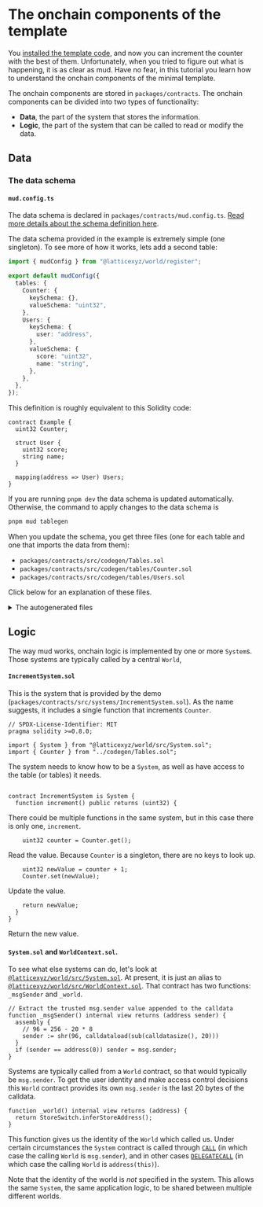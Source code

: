 # The onchain components of the template

You [installed the template code](/quick-start), and now you can increment the counter with the best of them.
Unfortunately, when you tried to figure out what is happening, it is as clear as mud.
Have no fear, in this tutorial you learn how to understand the onchain components of the minimal template.

The onchain components are stored in `packages/contracts`.
The onchain components can be divided into two types of functionality:

- **Data**, the part of the system that stores the information.
- **Logic**, the part of the system that can be called to read or modify the data.

## Data

### The data schema

#### `mud.config.ts`

The data schema is declared in `packages/contracts/mud.config.ts`.
[Read more details about the schema definition here](/world/config#global-configuration-keys).

The data schema provided in the example is extremely simple (one singleton).
To see more of how it works, lets add a second table:

```ts filename="mud.config.ts" copy
import { mudConfig } from "@latticexyz/world/register";

export default mudConfig({
  tables: {
    Counter: {
      keySchema: {},
      valueSchema: "uint32",
    },
    Users: {
      keySchema: {
        user: "address",
      },
      valueSchema: {
        score: "uint32",
        name: "string",
      },
    },
  },
});
```

This definition is roughly equivalent to this Solidity code:

```solidity
contract Example {
  uint32 Counter;

  struct User {
    uint32 score;
    string name;
  }

  mapping(address => User) Users;
}
```

If you are running `pnpm dev` the data schema is updated automatically.
Otherwise, the command to apply changes to the data schema is

```sh copy
pnpm mud tablegen
```

When you update the schema, you get three files (one for each table and one that imports the data from them):

- `packages/contracts/src/codegen/Tables.sol`
- `packages/contracts/src/codegen/tables/Counter.sol`
- `packages/contracts/src/codegen/tables/Users.sol`

Click below for an explanation of these files.

<details>
<summary>The autogenerated files</summary>
  
#### `Tables.sol`

```solidity filename="Tables.sol"
// SPDX-License-Identifier: MIT
pragma solidity >=0.8.0;

/* Autogenerated file. Do not edit manually. */

import { Counter, CounterTableId } from "./tables/Counter.sol";
import { Users, UsersData, UsersTableId } from "./tables/Users.sol";
```

This file just imports the definitions of all the tables defined in the schema.

#### `Counter.sol`

```solidity
// SPDX-License-Identifier: MIT
pragma solidity >=0.8.0;

/* Autogenerated file. Do not edit manually. */

// Import schema type
import { SchemaType } from "@latticexyz/schema-type/src/solidity/SchemaType.sol";

// Import store internals
import { IStore } from "@latticexyz/store/src/IStore.sol";
import { StoreSwitch } from "@latticexyz/store/src/StoreSwitch.sol";
import { StoreCore } from "@latticexyz/store/src/StoreCore.sol";
import { Bytes } from "@latticexyz/store/src/Bytes.sol";
import { Memory } from "@latticexyz/store/src/Memory.sol";
import { SliceLib } from "@latticexyz/store/src/Slice.sol";
import { EncodeArray } from "@latticexyz/store/src/tightcoder/EncodeArray.sol";
import { Schema, SchemaLib } from "@latticexyz/store/src/Schema.sol";
import { PackedCounter, PackedCounterLib } from "@latticexyz/store/src/PackedCounter.sol";
```

These are various definitions required for a mud table.
You don't typically need to worry about them.

```solidity
bytes32 constant _tableId = bytes32(abi.encodePacked(bytes16(""), bytes16("Counter")));
bytes32 constant CounterTableId = _tableId;
```

One advantage of mud is that the metadata, the information that describes the data we are managing, is available onchain.
For table IDs the first sixteen characters are the namespace of the table, followed by sixteen characters of the name of the table itself.
The default namespace is empty.

```solidity
library Counter {
  /** Get the table's value schema */
  function getValueSchema() internal pure returns (Schema) {
    SchemaType[] memory _valueSchema = new SchemaType[](1);
    _valueSchema[0] = SchemaType.UINT32;

    return SchemaLib.encode(_valueSchema);
  }

  function getKeySchema() internal pure returns (Schema) {
    SchemaType[] memory _keySchema = new SchemaType[](0);

    return SchemaLib.encode(_keySchema);
  }
```

These two functions return the schema, the different types of fields, for the value and the key.
In this case, there is nothing in the key because the table only has a single row.

[The list of field types is available here](https://github.com/latticexyz/mud/blob/main/packages/schema-type/src/solidity/SchemaType.sol#L9).

```solidity
/** Get the table's metadata */
function getMetadata() internal pure returns (string memory, string[] memory) {
  string[] memory _fieldNames = new string[](1);
  _fieldNames[0] = "value";
  return ("Counter", _fieldNames);
}
```

This function returns the name of the table and the names of the fields in it.
In this case there is only one, and as we didn't specify the name in `mud.config.ts` it is called by the default, `value`.

```solidity
/** Register the table's schema */
function registerSchema() internal {
  StoreSwitch.registerSchema(_tableId, getSchema(), getKeySchema());
}

/** Register the table's schema (using the specified store) */
function registerSchema(IStore _store) internal {
  _store.registerSchema(_tableId, getSchema(), getKeySchema());
}
```

These two functions register the schema, either to the default `Store` (`StoreSwitch`) or to one given as a parameter.

```solidity
/** Set the table's metadata */
function setMetadata() internal {
  (string memory _tableName, string[] memory _fieldNames) = getMetadata();
  StoreSwitch.setMetadata(_tableId, _tableName, _fieldNames);
}

/** Set the table's metadata (using the specified store) */
function setMetadata(IStore _store) internal {
  (string memory _tableName, string[] memory _fieldNames) = getMetadata();
  _store.setMetadata(_tableId, _tableName, _fieldNames);
}
```

These two functions register the metadata, the table and column names, either to the default `Store` (`StoreSwitch`) or to one given as a parameter.

```solidity
/** Get value */
function get() internal view returns (uint32 value) {
  bytes32[] memory _keyTuple = new bytes32[](0);

  bytes memory _blob = StoreSwitch.getField(_tableId, _keyTuple, 0);
  return (uint32(Bytes.slice4(_blob, 0)));
}

/** Get value (using the specified store) */
function get(IStore _store) internal view returns (uint32 value) {
  bytes32[] memory _keyTuple = new bytes32[](0);

  bytes memory _blob = _store.getField(_tableId, _keyTuple, 0);
  return (uint32(Bytes.slice4(_blob, 0)));
}
```

These two functions read the value.
In this case there is only one value and there are no keys, so they just get the first entry, the one with index zero.

```solidity
/** Set value */
function set(uint32 value) internal {
  bytes32[] memory _keyTuple = new bytes32[](0);

  StoreSwitch.setField(_tableId, _keyTuple, 0, abi.encodePacked((value)));
}

/** Set value (using the specified store) */
function set(IStore _store, uint32 value) internal {
  bytes32[] memory _keyTuple = new bytes32[](0);

  _store.setField(_tableId, _keyTuple, 0, abi.encodePacked((value)));
}
```

These two functions overwrite the value.

```solidity
/** Tightly pack full data using this table's schema */
function encode(uint32 value) internal view returns (bytes memory) {
  return abi.encodePacked(value);
}

/** Encode keys as a bytes32 array using this table's schema */
function encodeKeyTuple() internal pure returns (bytes32[] memory _keyTuple) {
  _keyTuple = new bytes32[](0);
}
```

Utility functions to encode a value.

```solidity

  /* Delete all data for given keys */
  function deleteRecord() internal {
    bytes32[] memory _keyTuple = new bytes32[](0);

    StoreSwitch.deleteRecord(_tableId, _keyTuple);
  }

  /* Delete all data for given keys (using the specified store) */
  function deleteRecord(IStore _store) internal {
    bytes32[] memory _keyTuple = new bytes32[](0);

    _store.deleteRecord(_tableId, _keyTuple);
  }
}
```

These functions delete the value.
Normally it would be the value associated with the key provided as a parameter, but in this case there is no parameter.

#### `Users.sol`

This file is very similar to `Counter.sol`, so I will only explain the parts that are different.

```solidity
struct UsersData {
  uint32 score;
  string name;
}
```

A struct to hold all the schema fields.
By default this struct is created whenever there are multiple input fields.

```solidity
function getKeySchema() internal pure returns (Schema) {
  SchemaType[] memory _schema = new SchemaType[](1);
  _schema[0] = SchemaType.ADDRESS;

  return SchemaLib.encode(_schema);
}
```

In contrast to `Counter`, this table does have a key, so it has a real key schema.

```solidity
  /** Get score */
  function getScore(address user) internal view returns (uint32 score) {
    bytes32[] memory _keyTuple = new bytes32[](1);
    _keyTuple[0] = bytes32(uint256(uint160(user)));

    bytes memory _blob = StoreSwitch.getField(_tableId, _keyTuple, 0);
    return (uint32(Bytes.slice4(_blob, 0)));
  }

  /** Get score (using the specified store) */
  function getScore(IStore _store, address user) internal view returns (uint32 score) {
     ...
  }

  /** Set score */
  function setScore(address user, uint32 score) internal {
    bytes32[] memory _keyTuple = new bytes32[](1);
    _keyTuple[0] = bytes32(uint256(uint160(user)));

    StoreSwitch.setField(_tableId, _keyTuple, 0, abi.encodePacked((score)));
  }

  /** Set score (using the specified store) */
  function setScore(IStore _store, address user, uint32 score) internal {
     ...
  }

  /** Get name */
  function getName(address user) internal view returns (string memory name) {
     ...
  }

  /** Get name (using the specified store) */
  function getName(IStore _store, address user) internal view returns (string memory name) {
     ...
  }

  /** Set name */
  function setName(address user, string memory name) internal {
     ...
  }

  /** Set name (using the specified store) */
  function setName(IStore _store, address user, string memory name) internal {
     ...
  }
```

When there are multiple fields in the record, `get` and `set` functions are provided for each field.

```solidity
  /** Get the length of name */
  function lengthName(address user) internal view returns (uint256) {
    bytes32[] memory _keyTuple = new bytes32[](1);
    _keyTuple[0] = bytes32(uint256(uint160(user)));

    uint256 _byteLength = StoreSwitch.getFieldLength(_tableId, _keyTuple, 1, getSchema());
    return _byteLength / 1;
  }

  /** Get the length of name (using the specified store) */
  function lengthName(IStore _store, address user) internal view returns (uint256) {
    ...
    uint256 _byteLength = _store.getFieldLength(_tableId, _keyTuple, 1, getSchema());
    return _byteLength / 1;
  }
```

A string is an array, so `Name` also gets the functions that arrays get - for example, the function to get the array length.
The division by one is because strings are one byte per character.

```solidity
  /** Get an item of name (unchecked, returns invalid data if index overflows) */
  function getItemName(address user, uint256 _index) internal view returns (string memory) {
    bytes32[] memory _keyTuple = new bytes32[](1);
    _keyTuple[0] = bytes32(uint256(uint160(user)));

    bytes memory _blob = StoreSwitch.getFieldSlice(_tableId, _keyTuple, 1, getSchema(), _index * 1, (_index + 1) * 1);
    return (string(_blob));
  }

  /** Get an item of name (using the specified store) (unchecked, returns invalid data if index overflows) */
  function getItemName(IStore _store, address user, uint256 _index) internal view returns (string memory) {
    ...
    bytes memory _blob = _store.getFieldSlice(_tableId, _keyTuple, 1, getSchema(), _index * 1, (_index + 1) * 1);
    return (string(_blob));
  }
```

Another array function, this one gets the n'th item (in this case, character).

```solidity
  /** Push a slice to name */
  function pushName(address user, string memory _slice) internal {
    bytes32[] memory _keyTuple = new bytes32[](1);
    _keyTuple[0] = bytes32(uint256(uint160(user)));

    StoreSwitch.pushToField(_tableId, _keyTuple, 1, bytes((_slice)));
  }

  /** Push a slice to name (using the specified store) */
  function pushName(IStore _store, address user, string memory _slice) internal {
    ...
    _store.pushToField(_tableId, _keyTuple, 1, bytes((_slice)));
  }

  /** Pop a slice from name */
  function popName(address user) internal {
    bytes32[] memory _keyTuple = new bytes32[](1);
    _keyTuple[0] = bytes32(uint256(uint160(user)));

    StoreSwitch.popFromField(_tableId, _keyTuple, 1, 1);
  }

  /** Pop a slice from name (using the specified store) */
  function popName(IStore _store, address user) internal {
    ...
    _store.popFromField(_tableId, _keyTuple, 1, 1);
  }
```

Add and remove items from the end of the array.

```solidity
  /** Update a slice of name at `_index` */
  function updateName(address user, uint256 _index, string memory _slice) internal {
    bytes32[] memory _keyTuple = new bytes32[](1);
    _keyTuple[0] = bytes32(uint256(uint160(user)));

    StoreSwitch.updateInField(_tableId, _keyTuple, 1, _index * 1, bytes((_slice)));
  }

  /** Update a slice of name (using the specified store) at `_index` */
  function updateName(IStore _store, address user, uint256 _index, string memory _slice)
 internal {
    ...
    _store.updateInField(_tableId, _keyTuple, 1, _index * 1, bytes((_slice)));
  }
```

Update a slice of the "array".

```solidity
  /** Get the full data */
  function get(address user) internal view returns (UsersData memory _table) {
    bytes32[] memory _keyTuple = new bytes32[](1);
    _keyTuple[0] = bytes32(uint256(uint160(user)));

    bytes memory _blob = StoreSwitch.getRecord(_tableId, _keyTuple, getSchema());
    return decode(_blob);
  }

  /** Get the full data (using the specified store) */
  function get(IStore _store, address user) internal view returns (UsersData memory _tab
le) {
    ....
    bytes memory _blob = _store.getRecord(_tableId, _keyTuple, getSchema());
    return decode(_blob);
  }

  /** Set the full data using individual values */
  function set(address user, uint32 score, string memory name) internal {
    bytes memory _data = encode(score, name);

    bytes32[] memory _keyTuple = new bytes32[](1);
    _keyTuple[0] = bytes32(uint256(uint160(user)));

    StoreSwitch.setRecord(_tableId, _keyTuple, _data);
  }

  /** Set the full data using individual values (using the specified store) */
  function set(IStore _store, address user, uint32 score, string memory name) internal {
    ...
    _store.setRecord(_tableId, _keyTuple, _data);
  }

  /** Set the full data using the data struct */
  function set(address user, UsersData memory _table) internal {
    set(user, _table.score, _table.name);
  }

  /** Set the full data using the data struct (using the specified store) */
  function set(IStore _store, address user, UsersData memory _table) internal {
    set(_store, user, _table.score, _table.name);
  }
```

Get and set the entire row of user data.

```solidity
/** Decode the tightly packed blob using this table's schema */
function decode(bytes memory _blob) internal view returns (UsersData memory _table) {
  // 4 is the total byte length of static data
  PackedCounter _encodedLengths = PackedCounter.wrap(Bytes.slice32(_blob, 4));

  _table.score = (uint32(Bytes.slice4(_blob, 0)));

  // Store trims the blob if dynamic fields are all empty
  if (_blob.length > 4) {
    uint256 _start;
    // skip static data length + dynamic lengths word
    uint256 _end = 36;

    _start = _end;
    _end += _encodedLengths.atIndex(0);
    _table.name = (string(SliceLib.getSubslice(_blob, _start, _end).toBytes()));
  }
}
```

The first four bytes are the `uint32` score, which is always present.
The `string` name, however, might be empty, in which case nothing will be returned there.
If there is a name, it is encoded in the standard Ethereum manner for strings, a 32 byte length followed by the data.

```solidity
/** Tightly pack full data using this table's schema */
function encode(uint32 score, string memory name) internal view returns (bytes memory) {
  uint40[] memory _counters = new uint40[](1);
  _counters[0] = uint40(bytes(name).length);
  PackedCounter _encodedLengths = PackedCounterLib.pack(_counters);

  return abi.encodePacked(score, _encodedLengths.unwrap(), bytes((name)));
}

/** Encode keys as a bytes32 array using this table's schema */
function encodeKeyTuple(address user) internal pure returns (bytes32[] memory _keyTuple) {
  _keyTuple = new bytes32[](1);
  _keyTuple[0] = bytes32(uint256(uint160(user)));
}
```

These functions encode data so it can be treated as an array of Ethereum values (256 bits = 32 bytes).

</details>

## Logic

The way mud works, onchain logic is implemented by one or more `System`s.
Those systems are typically called by a central `World`,

#### `IncrementSystem.sol`

This is the system that is provided by the demo (`packages/contracts/src/systems/IncrementSystem.sol`).
As the name suggests, it includes a single function that increments `Counter`.

```solidity
// SPDX-License-Identifier: MIT
pragma solidity >=0.8.0;

import { System } from "@latticexyz/world/src/System.sol";
import { Counter } from "../codegen/Tables.sol";
```

The system needs to know how to be a `System`, as well as have access to the table (or tables) it needs.

```solidity

contract IncrementSystem is System {
  function increment() public returns (uint32) {
```

There could be multiple functions in the same system, but in this case there is only one, `increment`.

```solidity
    uint32 counter = Counter.get();
```

Read the value. Because `Counter` is a singleton, there are no keys to look up.

```solidity
    uint32 newValue = counter + 1;
    Counter.set(newValue);
```

Update the value.

```solidity
    return newValue;
  }
}
```

Return the new value.

#### `System.sol` and `WorldContext.sol`.

To see what else systems can do, let's look at [`@latticexyz/world/src/System.sol`](https://github.com/latticexyz/mud/blob/main/packages/world/src/System.sol).
At present, it is just an alias to [`@latticexyz/world/src/WorldContext.sol`](https://github.com/latticexyz/mud/blob/main/packages/world/src/WorldContext.sol).
That contract has two functions: `_msgSender` and `_world`.

```solidity
// Extract the trusted msg.sender value appended to the calldata
function _msgSender() internal view returns (address sender) {
  assembly {
    // 96 = 256 - 20 * 8
    sender := shr(96, calldataload(sub(calldatasize(), 20)))
  }
  if (sender == address(0)) sender = msg.sender;
}
```

Systems are typically called from a `World` contract, so that would typically be `msg.sender`.
To get the user identity and make access control decisions this `World` contract provides its own `msg.sender`
is the last 20 bytes of the calldata.

```solidity
function _world() internal view returns (address) {
  return StoreSwitch.inferStoreAddress();
}
```

This function gives us the identity of the `World` which called us.
Under certain circumstances the `System` contract is called through [`CALL`](https://mirror.xyz/frimoldi.eth/5RObAeE1sPNeEzyGU9gU0olBtVJqnj0MYkJCVtVNGV0) (in which case the calling `World` is `msg.sender`), and in other cases [`DELEGATECALL`](https://mirror.xyz/frimoldi.eth/5RObAeE1sPNeEzyGU9gU0olBtVJqnj0MYkJCVtVNGV0) (in which case the calling `World` is `address(this)`).

Note that the identity of the world is _not_ specified in the system.
This allows the same `System`, the same application logic, to be shared between multiple different worlds.
